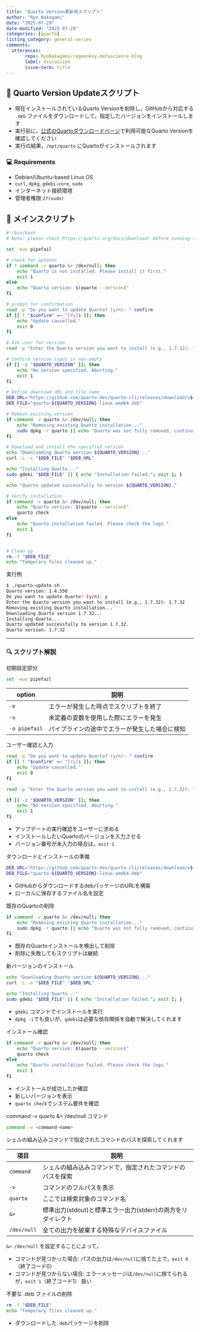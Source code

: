 ```yaml
---
title: "Quarto Version更新用スクリプト"
author: "Ryo Nakagami"
date: "2025-07-29"
date-modified: "2025-07-29"
categories: [quarto]
listing_category: general-series
comments:
  utterances:
       repo: RyoNakagami/regmonkey-datascience-blog
       label: discussion
       issue-term: title
---
```



## 📘 Quarto Version Updateスクリプト

- 現在インストールされているQuarto Versionを削除し，GitHubから対応する `.deb` ファイルをダウンロードして，指定したバージョンをインストールします
- 実行前に，[公式のQuartoダウンロードページ](https://quarto.org/docs/download/)で利用可能なQuarto Versionを確認してください
- 実行の結果，`/opt/quarto` にQuartoがインストールされます

### 💻 Requirements

- Debian/Ubuntu-based Linux OS
- `curl`, `dpkg`, `gdebi-core`, `sudo`
- インターネット接続環境
- 管理者権限 `27(sudo)`


## 🔨 メインスクリプト

```bash
#!/bin/bash
# Note: please check https://quarto.org/docs/download/ before running this script

set -euo pipefail

# check for updates
if ! command -v quarto &> /dev/null; then
    echo "Quarto is not installed. Please install it first."
    exit 1
else
    echo "Quarto version: $(quarto --version)"
fi

# prompt for confirmation
read -p "Do you want to update Quarto? (y/n): " confirm
if [[ ! "$confirm" =~ ^[Yy]$ ]]; then
    echo "Update cancelled."
    exit 0
fi

# Ask user for version
read -p "Enter the Quarto version you want to install (e.g., 1.7.32): " QUARTO_VERSION

# Confirm version input is non-empty
if [[ -z "$QUARTO_VERSION" ]]; then
    echo "No version specified. Aborting."
    exit 1
fi

# Define download URL and file name
DEB_URL="https://github.com/quarto-dev/quarto-cli/releases/download/v${QUARTO_VERSION}/quarto-${QUARTO_VERSION}-linux-amd64.deb"
DEB_FILE="quarto-${QUARTO_VERSION}-linux-amd64.deb"

# Remove existing version
if command -v quarto &> /dev/null; then
    echo "Removing existing Quarto installation..."
    sudo dpkg -r quarto || echo "Quarto was not fully removed, continuing..."
fi

# Download and install the specified version
echo "Downloading Quarto version ${QUARTO_VERSION}..."
curl -L -o "$DEB_FILE" "$DEB_URL"

echo "Installing Quarto..."
sudo gdebi "$DEB_FILE" || { echo "Installation failed."; exit 1; }

echo "Quarto updated successfully to version ${QUARTO_VERSION}."

# Verify installation
if command -v quarto &> /dev/null; then
    echo "Quarto version: $(quarto --version)"
    quarto check
else
    echo "Quarto installation failed. Please check the logs."
    exit 1
fi


# Clean up
rm -f "$DEB_FILE"
echo "Temporary files cleaned up."
```


::: {#exm- .custom_problem }
[実行例]{.def-title}

```bash
$ ./quarto-update.sh
Quarto version: 1.4.550
Do you want to update Quarto? (y/n): y
Enter the Quarto version you want to install (e.g., 1.7.32): 1.7.32
Removing existing Quarto installation...
Downloading Quarto version 1.7.32...
Installing Quarto...
Quarto updated successfully to version 1.7.32.
Quarto version: 1.7.32
```

:::
***


### 🔍 スクリプト解説

[初期設定部分]{.mini-section}

```bash
set -euo pipefail
```

:::: {.no-border-top-table}

|option|説明|
|-----|------------------------------|
|`-e`|エラーが発生した時点でスクリプトを終了|
|`-u`|未定義の変数を使用した際にエラーを発生|
|`-o pipefail`|パイプラインの途中でエラーが発生した場合に検知|


::::

[ユーザー確認と入力]{.mini-section}


```bash
read -p "Do you want to update Quarto? (y/n): " confirm
if [[ ! "$confirm" =~ ^[Yy]$ ]]; then
    echo "Update cancelled."
    exit 0
fi

read -p "Enter the Quarto version you want to install (e.g., 1.7.32): " QUARTO_VERSION

if [[ -z "$QUARTO_VERSION" ]]; then
    echo "No version specified. Aborting."
    exit 1
fi
```

- アップデートの実行確認をユーザーに求める
- インストールしたいQuartoのバージョンを入力させる
- バージョン番号が未入力の場合は，`exit 1`

[ダウンロードとインストールの準備]{.mini-section}


```bash
DEB_URL="https://github.com/quarto-dev/quarto-cli/releases/download/v${QUARTO_VERSION}/quarto-${QUARTO_VERSION}-linux-amd64.deb"
DEB_FILE="quarto-${QUARTO_VERSION}-linux-amd64.deb"
```

- GitHubからダウンロードするdebパッケージのURLを構築
- ローカルに保存するファイル名を設定

[既存のQuartoの削除]{.mini-section}

```bash
if command -v quarto &> /dev/null; then
    echo "Removing existing Quarto installation..."
    sudo dpkg -r quarto || echo "Quarto was not fully removed, continuing..."
fi
```

- 既存のQuartoインストールを検出して削除
- 削除に失敗してもスクリプトは継続


[新バージョンのインストール]{.mini-section}

```bash
echo "Downloading Quarto version ${QUARTO_VERSION}..."
curl -L -o "$DEB_FILE" "$DEB_URL"

echo "Installing Quarto..."
sudo gdebi "$DEB_FILE" || { echo "Installation failed."; exit 1; }
```

- `gdebi` コマンドでインストールを実行
- `dpkg -i`でも良いが，`gdebi`は必要な依存関係を自動で解決してくれます

[インストール確認]{.mini-section}


```bash
if command -v quarto &> /dev/null; then
    echo "Quarto version: $(quarto --version)"
    quarto check
else
    echo "Quarto installation failed. Please check the logs."
    exit 1
fi
```

- インストールが成功したか確認
- 新しいバージョンを表示
- `quarto check`でシステム要件を確認


[command -v quarto &> /dev/null コマンド]{.mini-section}

```bash
command -v <command-name>
```

シェルの組み込みコマンドで指定されたコマンドのパスを探索してくれます

:::: {.no-border-top-table}

|項目|説明|
|----|---|
|`command`|シェルの組み込みコマンドで，指定されたコマンドのパスを探索|
|`-v`|コマンドのフルパスを表示|
|`quarto`|ここでは検索対象のコマンド名|
|`&>`|標準出力(stdout)と標準エラー出力(stderr)の両方をリダイレクト|
|`/dev/null`|全ての出力を破棄する特殊なデバイスファイル|

::::

`&> /dev/null` を設定することによって，

- コマンドが見つかった場合: パスの出力は`/dev/null`に捨てた上で，`exit 0`（終了コード0）
- コマンドが見つからない場合: エラーメッセージは`/dev/null`に捨てられるが，`exit 1`（終了コード1） 扱い


[不要な .deb ファイルの削除]{.mini-section}


```bash
rm -f "$DEB_FILE"
echo "Temporary files cleaned up."
```

- ダウンロードした`.deb`パッケージを削除
